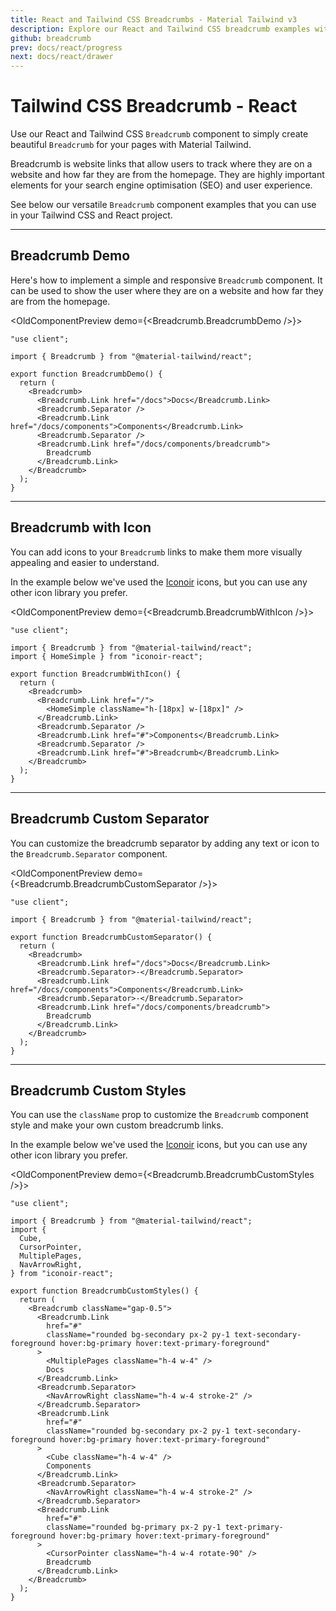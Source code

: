 ```yaml
---
title: React and Tailwind CSS Breadcrumbs - Material Tailwind v3
description: Explore our React and Tailwind CSS breadcrumb examples with Material Tailwind v3. Learn how to create customizable and stylish breadcrumbs to improve the user experience on your website.
github: breadcrumb
prev: docs/react/progress
next: docs/react/drawer
---
```


# Tailwind CSS Breadcrumb - React

Use our React and Tailwind CSS `Breadcrumb` component to simply create beautiful `Breadcrumb` for your pages with Material Tailwind.

Breadcrumb is website links that allow users to track where they are on a website and how far they are from the homepage. They are highly important elements for your search engine optimisation (SEO) and user experience.

See below our versatile `Breadcrumb` component examples that you can use in your Tailwind CSS and React project.

---

## Breadcrumb Demo

Here's how to implement a simple and responsive `Breadcrumb` component. It can be used to show the user where they are on a website and how far they are from the homepage.

<OldComponentPreview demo={<Breadcrumb.BreadcrumbDemo />}>
```tsx
"use client";

import { Breadcrumb } from "@material-tailwind/react";

export function BreadcrumbDemo() {
  return (
    <Breadcrumb>
      <Breadcrumb.Link href="/docs">Docs</Breadcrumb.Link>
      <Breadcrumb.Separator />
      <Breadcrumb.Link href="/docs/components">Components</Breadcrumb.Link>
      <Breadcrumb.Separator />
      <Breadcrumb.Link href="/docs/components/breadcrumb">
        Breadcrumb
      </Breadcrumb.Link>
    </Breadcrumb>
  );
}
```
</OldComponentPreview>

---

## Breadcrumb with Icon

You can add icons to your `Breadcrumb` links to make them more visually appealing and easier to understand.

In the example below we've used the [Iconoir](https://iconoir.com/) icons, but you can use any other icon library you prefer.

<OldComponentPreview demo={<Breadcrumb.BreadcrumbWithIcon />}>
```tsx
"use client";

import { Breadcrumb } from "@material-tailwind/react";
import { HomeSimple } from "iconoir-react";

export function BreadcrumbWithIcon() {
  return (
    <Breadcrumb>
      <Breadcrumb.Link href="/">
        <HomeSimple className="h-[18px] w-[18px]" />
      </Breadcrumb.Link>
      <Breadcrumb.Separator />
      <Breadcrumb.Link href="#">Components</Breadcrumb.Link>
      <Breadcrumb.Separator />
      <Breadcrumb.Link href="#">Breadcrumb</Breadcrumb.Link>
    </Breadcrumb>
  );
}
```
</OldComponentPreview>

---

## Breadcrumb Custom Separator

You can customize the breadcrumb separator by adding any text or icon to the `Breadcrumb.Separator` component.

<OldComponentPreview demo={<Breadcrumb.BreadcrumbCustomSeparator />}>
```tsx
"use client";

import { Breadcrumb } from "@material-tailwind/react";

export function BreadcrumbCustomSeparator() {
  return (
    <Breadcrumb>
      <Breadcrumb.Link href="/docs">Docs</Breadcrumb.Link>
      <Breadcrumb.Separator>-</Breadcrumb.Separator>
      <Breadcrumb.Link href="/docs/components">Components</Breadcrumb.Link>
      <Breadcrumb.Separator>-</Breadcrumb.Separator>
      <Breadcrumb.Link href="/docs/components/breadcrumb">
        Breadcrumb
      </Breadcrumb.Link>
    </Breadcrumb>
  );
}
```
</OldComponentPreview>

---

## Breadcrumb Custom Styles

You can use the `className` prop to customize the `Breadcrumb` component style and make your own custom breadcrumb links.

In the example below we've used the [Iconoir](https://iconoir.com/) icons, but you can use any other icon library you prefer.

<OldComponentPreview demo={<Breadcrumb.BreadcrumbCustomStyles />}>
```tsx
"use client";

import { Breadcrumb } from "@material-tailwind/react";
import {
  Cube,
  CursorPointer,
  MultiplePages,
  NavArrowRight,
} from "iconoir-react";

export function BreadcrumbCustomStyles() {
  return (
    <Breadcrumb className="gap-0.5">
      <Breadcrumb.Link
        href="#"
        className="rounded bg-secondary px-2 py-1 text-secondary-foreground hover:bg-primary hover:text-primary-foreground"
      >
        <MultiplePages className="h-4 w-4" />
        Docs
      </Breadcrumb.Link>
      <Breadcrumb.Separator>
        <NavArrowRight className="h-4 w-4 stroke-2" />
      </Breadcrumb.Separator>
      <Breadcrumb.Link
        href="#"
        className="rounded bg-secondary px-2 py-1 text-secondary-foreground hover:bg-primary hover:text-primary-foreground"
      >
        <Cube className="h-4 w-4" />
        Components
      </Breadcrumb.Link>
      <Breadcrumb.Separator>
        <NavArrowRight className="h-4 w-4 stroke-2" />
      </Breadcrumb.Separator>
      <Breadcrumb.Link
        href="#"
        className="rounded bg-primary px-2 py-1 text-primary-foreground hover:bg-primary hover:text-primary-foreground"
      >
        <CursorPointer className="h-4 w-4 rotate-90" />
        Breadcrumb
      </Breadcrumb.Link>
    </Breadcrumb>
  );
}
```
</OldComponentPreview>

